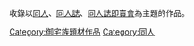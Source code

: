
收錄以[[同人|同人]]、[[同人誌|同人誌]]、[[同人誌即賣會|同人誌即賣會]]為主題的作品。

[[Category:御宅族題材作品|Category:御宅族題材作品]]
[[Category:同人|Category:同人]]
